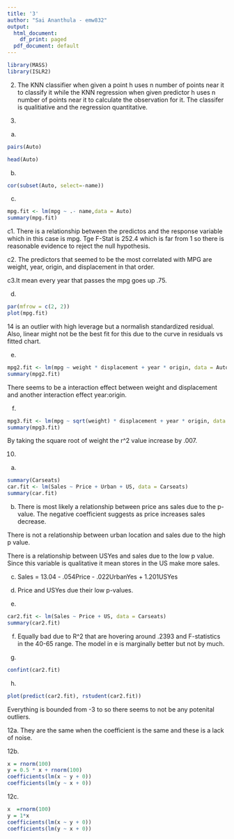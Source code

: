---
title: '3'
author: "Sai Ananthula - emw832"
output:
  html_document:
    df_print: paged
  pdf_document: default
---

```{r}
library(MASS)
library(ISLR2)
```
2. The KNN classifier when given a point h uses n number of points near it to classify it 
while the KNN regression when given predictor h uses n number of points near it to 
calculate the observation for it. The classifer is qualitiative and the regression
quantitative. 


9.

a.
```{r}
pairs(Auto)
```

```{r}
head(Auto)
```

b.
```{r}
cor(subset(Auto, select=-name))
```
c.
```{r}
mpg.fit <- lm(mpg ~ .- name,data = Auto)
summary(mpg.fit)
```
c1. There is a relationship between the predictos and the response variable 
which in this case is mpg. Tge F-Stat is 252.4 which is far from 1 so there 
is reasonable evidence to reject the null hypothesis. 

c2. The predictors that seemed to be the most correlated with MPG are weight, year,
origin, and displacement in that order.

c3.It mean every year that passes the mpg goes up .75.


d.

```{r}
par(mfrow = c(2, 2))
plot(mpg.fit)
```
 14 is an outlier with high leverage but a normalish standardized residual. Also,
linear might not be the best fit for this due to the curve in residuals vs fitted chart.

e.
```{r}
mpg2.fit <- lm(mpg ~ weight * displacement + year * origin, data = Auto )
summary(mpg2.fit)
```
There seems to be a interaction effect between weight and displacement and another
interaction effect year:origin. 



f.
```{r}
mpg3.fit <- lm(mpg ~ sqrt(weight) * displacement + year * origin, data = Auto )
summary(mpg3.fit)
```

By taking the square root of weight the r^2 value increase by .007.



10.
a.
```{r}
summary(Carseats)
car.fit <- lm(Sales ~ Price + Urban + US, data = Carseats)
summary(car.fit)
```
b. There is most likely a relationship between price ans sales due to the p-value. The negative
coefficient suggests as price increases sales decrease.

There is not a relationship between urban location and sales due to the high p value.

There is a relationship between USYes and sales due to the low p value. Since
this variable is qualitative it mean stores in the US make more sales.  

c. Sales = 13.04 - .054Price - .022UrbanYes + 1.201USYes

d. Price and USYes due their low p-values. 

e.

```{r}
car2.fit <- lm(Sales ~ Price + US, data = Carseats)
summary(car2.fit)
```

f. Equally bad due to R^2 that are hovering around .2393 and F-statistics in the 40-65 range.
The model in e is marginally better but not by much.

g. 

```{r}
confint(car2.fit)
```


h. 
```{r}
plot(predict(car2.fit), rstudent(car2.fit))
```
Everything is bounded from -3 to  so there seems to not be any potenital outliers. 


12a. They are the same when the coefficient is the same and these is
a lack of noise.

12b. 
```{r}
x = rnorm(100)
y = 0.5 * x + rnorm(100)
coefficients(lm(x ~ y + 0))
coefficients(lm(y ~ x + 0))
```
12c.
```{r}
x  =rnorm(100)
y = 1*x
coefficients(lm(x ~ y + 0))
coefficients(lm(y ~ x + 0))
```




